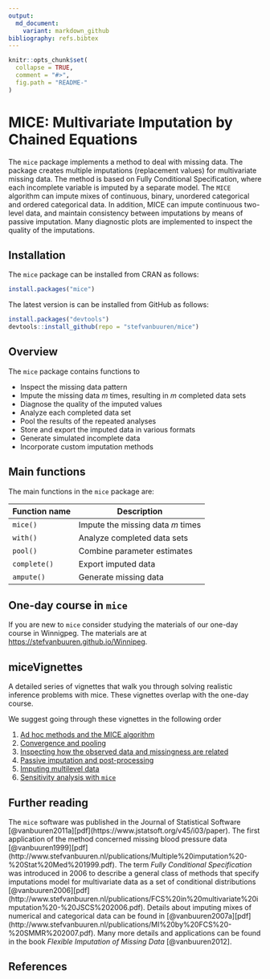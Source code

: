 ---
output:
  md_document:
    variant: markdown_github
bibliography: refs.bibtex
---

<!-- README.md is generated from README.Rmd. Please edit that file -->

```{r, echo = FALSE}
knitr::opts_chunk$set(
  collapse = TRUE,
  comment = "#>",
  fig.path = "README-"
)
```

# MICE: Multivariate Imputation by Chained Equations

The `mice` package implements a method to deal with missing data. The package 
creates multiple imputations (replacement values) for multivariate missing data.
The method is based on Fully Conditional Specification, where 
each incomplete variable is imputed by a separate model. The `MICE` algorithm
can impute mixes of continuous, binary, unordered categorical and ordered
categorical data. In addition, MICE can impute continuous two-level data, and 
maintain consistency between imputations by means of passive imputation. Many 
diagnostic plots are implemented to inspect the quality of the imputations.

## Installation

The `mice` package can be installed from CRAN as follows:

```{r eval = FALSE}
install.packages("mice")
```

The latest version is can be installed from GitHub as follows: 

```{r eval = FALSE}
install.packages("devtools")
devtools::install_github(repo = "stefvanbuuren/mice")
```


## Overview

The `mice` package contains functions to

- Inspect the missing data pattern
- Impute the missing data $m$ times, resulting in $m$ completed data sets
- Diagnose the quality of the imputed values
- Analyze each completed data set
- Pool the results of the repeated analyses
- Store and export the imputed data in various formats
- Generate simulated incomplete data
- Incorporate custom imputation methods

## Main functions

The main functions in the `mice` package are:

Function name        | Description
---------------------|---------------------------------
`mice()`             | Impute the missing data $m$ times 
`with()`             | Analyze completed data sets
`pool()`             | Combine parameter estimates
`complete()`         | Export imputed data
`ampute()`           | Generate missing data

## One-day course in `mice`

If you are new to `mice` consider studying the materials of our one-day course in Winnigpeg. The materials are at [https://stefvanbuuren.github.io/Winnipeg](https://stefvanbuuren.github.io/Winnipeg/).

## miceVignettes

A detailed series of vignettes that walk you through solving realistic inference problems with mice. These vignettes overlap with the one-day course.

We suggest going through these vignettes in the following order

1. [Ad hoc methods and the MICE algorithm](https://gerkovink.github.io/miceVignettes/Ad_hoc_and_mice/Ad_hoc_methods.html)
2. [Convergence and pooling](https://gerkovink.github.io/miceVignettes/Convergence_pooling/Convergence_and_pooling.html)
3. [Inspecting how the observed data and missingness are related](https://gerkovink.github.io/miceVignettes/Missingness_inspection/Missingness_inspection.html)
4. [Passive imputation and post-processing](https://gerkovink.github.io/miceVignettes/Passive_Post_processing/Passive_imputation_post_processing.html)
5. [Imputing multilevel data](https://gerkovink.github.io/miceVignettes/Multi_level/Multi_level_data.html)
5. [Sensitivity analysis with `mice`](https://gerkovink.github.io/miceVignettes/Sensitivity_analysis/Sensitivity_analysis.html)

## Further reading

The `mice` software was published in the Journal of Statistical Software [@vanbuuren2011a][pdf](https://www.jstatsoft.org/v45/i03/paper). The first application of the method concerned missing blood pressure data [@vanbuuren1999][pdf](http://www.stefvanbuuren.nl/publications/Multiple%20imputation%20-%20Stat%20Med%201999.pdf). The term *Fully Conditional Specification* was introduced in 2006 to describe a general class of methods that specify imputations model for multivariate data as a set of conditional distributions [@vanbuuren2006][pdf](http://www.stefvanbuuren.nl/publications/FCS%20in%20multivariate%20imputation%20-%20JSCS%202006.pdf). Details about imputing mixes of numerical and categorical data can be found in [@vanbuuren2007a][pdf](http://www.stefvanbuuren.nl/publications/MI%20by%20FCS%20-%20SMMR%202007.pdf). Many more details and applications can be found in the book *Flexible Imputation of Missing Data* [@vanbuuren2012].

## References

